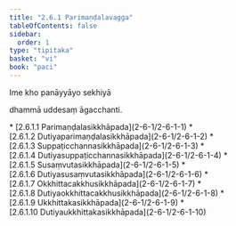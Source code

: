 ```yaml
---
title: "2.6.1 Parimaṇḍalavagga"
tableOfContents: false
sidebar:
  order: 1
type: "tipitaka"
basket: "vi"
book: "paci"
---
```



<DynamicBreadcrumb />


<Paragraph number="3562" type="center" book="paci">
Ime kho panāyyāyo sekhiyā

  
dhammā uddesaṃ āgacchanti.



</Paragraph>

<TableOfContents book="paci" section="2.6.1">
* [2.6.1.1 Parimaṇḍalasikkhāpada](2-6-1/2-6-1-1)
* [2.6.1.2 Dutiyaparimaṇḍalasikkhāpada](2-6-1/2-6-1-2)
* [2.6.1.3 Suppaṭicchannasikkhāpada](2-6-1/2-6-1-3)
* [2.6.1.4 Dutiyasuppaṭicchannasikkhāpada](2-6-1/2-6-1-4)
* [2.6.1.5 Susaṃvutasikkhāpada](2-6-1/2-6-1-5)
* [2.6.1.6 Dutiyasusaṃvutasikkhāpada](2-6-1/2-6-1-6)
* [2.6.1.7 Okkhittacakkhusikkhāpada](2-6-1/2-6-1-7)
* [2.6.1.8 Dutiyaokkhittacakkhusikkhāpada](2-6-1/2-6-1-8)
* [2.6.1.9 Ukkhittakasikkhāpada](2-6-1/2-6-1-9)
* [2.6.1.10 Dutiyaukkhittakasikkhāpada](2-6-1/2-6-1-10)
</TableOfContents>